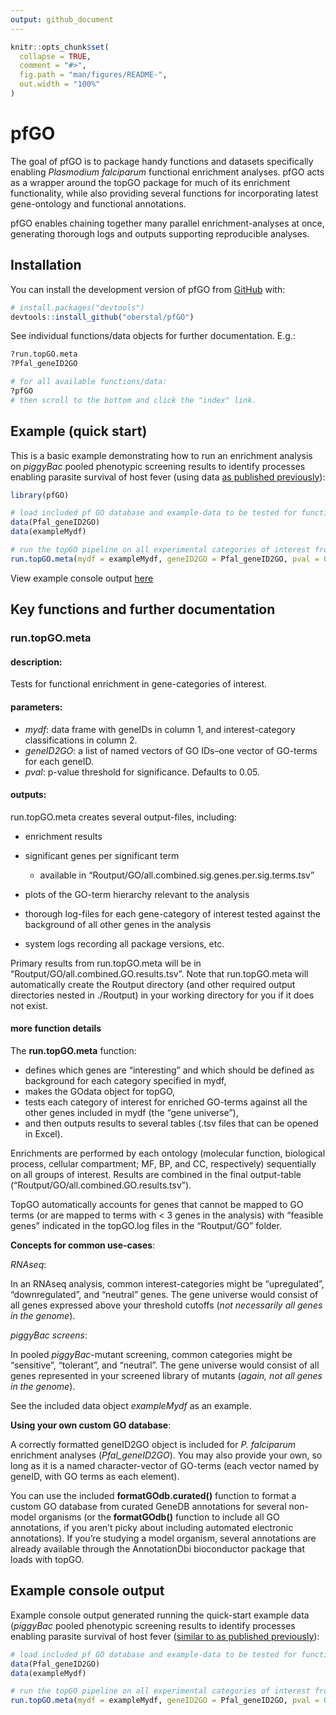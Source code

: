 ```yaml
---
output: github_document
---
```


<!-- README.md is generated from README.Rmd. Please edit that file -->

```r
knitr::opts_chunk$set(
  collapse = TRUE,
  comment = "#>",
  fig.path = "man/figures/README-",
  out.width = "100%"
)
```

# pfGO

<!-- badges: start -->
<!-- badges: end -->

The goal of pfGO is to package handy functions and datasets specifically enabling *Plasmodium falciparum* functional enrichment analyses. pfGO acts as a wrapper around the topGO package for much of its enrichment functionality, while also providing several functions for incorporating latest gene-ontology and functional annotations.

pfGO enables chaining together many parallel enrichment-analyses at once, generating thorough logs and outputs supporting reproducible analyses.


## Installation

You can install the development version of pfGO from [GitHub](https://github.com/) with:

``` r
# install.packages("devtools")
devtools::install_github("oberstal/pfGO")
```

See individual functions/data objects for further documentation. E.g.:
``` r 
?run.topGO.meta
?Pfal_geneID2GO

# for all available functions/data:
?pfGO
# then scroll to the bottom and click the "index" link.
```

## Example (quick start)

This is a basic example demonstrating how to run an enrichment analysis on *piggyBac* pooled phenotypic screening results to identify processes enabling parasite survival of host fever (using data [as published previously](https://doi.org/10.1038/s41467-021-24814-1)):

```r
library(pfGO)
```

```r
# load included pf GO database and example-data to be tested for functional enrichment
data(Pfal_geneID2GO)
data(exampleMydf)

# run the topGO pipeline on all experimental categories of interest from exampleMydf
run.topGO.meta(mydf = exampleMydf, geneID2GO = Pfal_geneID2GO, pval = 0.05)

```
View example console output [here](#example-console-output)


## Key functions and further documentation

### run.topGO.meta

#### description:
Tests for functional enrichment in gene-categories of interest.

#### parameters:
  
  * *mydf*:	data frame with geneIDs in column 1, and interest-category classifications in column 2.
  * *geneID2GO*:	a list of named vectors of GO IDs--one vector of GO-terms for each geneID.
  * *pval*:	p-value threshold for significance. Defaults to 0.05.

#### outputs:
run.topGO.meta creates several output-files, including:

  * enrichment results
  * significant genes per significant term
    
    * available in "Routput/GO/all.combined.sig.genes.per.sig.terms.tsv"
    
  * plots of the GO-term hierarchy relevant to the analysis
  * thorough log-files for each gene-category of interest tested against the background of all other genes in the analysis
  * system logs recording all package versions, etc.

Primary results from run.topGO.meta will be in "Routput/GO/all.combined.GO.results.tsv". Note that run.topGO.meta will automatically create the Routput directory (and other required output directories nested in ./Routput) in your working directory for you if it does not exist.


#### more function details
The **run.topGO.meta** function:

  * defines which genes are "interesting" and which should be defined as background for each category specified in mydf,
  * makes the GOdata object for topGO,
  * tests each category of interest for enriched GO-terms against all the other genes included in mydf (the "gene universe"),
  * and then outputs results to several tables (.tsv files that can be opened in Excel).

Enrichments are performed by each ontology (molecular function, biological process, cellular compartment; MF, BP, and CC, respectively) sequentially on all groups of interest. Results are combined in the final output-table ("Routput/GO/all.combined.GO.results.tsv").



TopGO automatically accounts for genes that cannot be mapped to GO terms (or are mapped to terms with < 3 genes in the analysis) with "feasible genes" indicated in the topGO.log files in the "Routput/GO" folder.


**Concepts for common use-cases**:

*RNAseq*:

In an RNAseq analysis, common interest-categories might be "upregulated", "downregulated", and "neutral" genes. The gene universe would consist of all genes expressed above your threshold cutoffs (*not necessarily all genes in the genome*).

*piggyBac screens*:

In pooled *piggyBac*-mutant screening, common categories might be "sensitive", "tolerant", and "neutral". The gene universe would consist of all genes represented in your screened library of mutants (*again, not all genes in the genome*).

See the included data object *exampleMydf* as an example.


**Using your own custom GO database**:

A correctly formatted geneID2GO object is included for *P. falciparum* enrichment analyses (*Pfal_geneID2GO*). You may also provide your own, so long as it is a named character-vector of GO-terms (each vector named by geneID, with GO terms as each element).

You can use the included **formatGOdb.curated()** function to format a custom GO database from curated GeneDB annotations for several non-model organisms (or the **formatGOdb()** function to include all GO annotations, if you aren't picky about including automated electronic annotations). If you're studying a model organism, several annotations are already available through the AnnotationDbi bioconductor package that loads with topGO.

<!-- @seealso [topGO::topGO()] -->

<a id="example-console-output"></a>

## Example console output

Example console output generated running the quick-start example data (*piggyBac* pooled phenotypic screening results to identify processes enabling parasite survival of host fever ([similar to as published previously](https://doi.org/10.1038/s41467-021-24814-1)):

```r
# load included pf GO database and example-data to be tested for functional enrichment
data(Pfal_geneID2GO)
data(exampleMydf)

# run the topGO pipeline on all experimental categories of interest from exampleMydf
run.topGO.meta(mydf = exampleMydf, geneID2GO = Pfal_geneID2GO, pval = 0.1)

```
